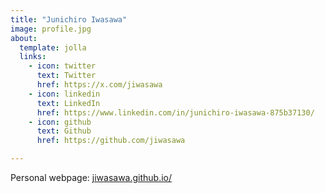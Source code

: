 ```yaml
---
title: "Junichiro Iwasawa"
image: profile.jpg
about:
  template: jolla
  links:
    - icon: twitter
      text: Twitter
      href: https://x.com/jiwasawa
    - icon: linkedin
      text: LinkedIn
      href: https://www.linkedin.com/in/junichiro-iwasawa-875b37130/
    - icon: github
      text: Github
      href: https://github.com/jiwasawa

---
```

Personal webpage: [jiwasawa.github.io/](https://jiwasawa.github.io/)
